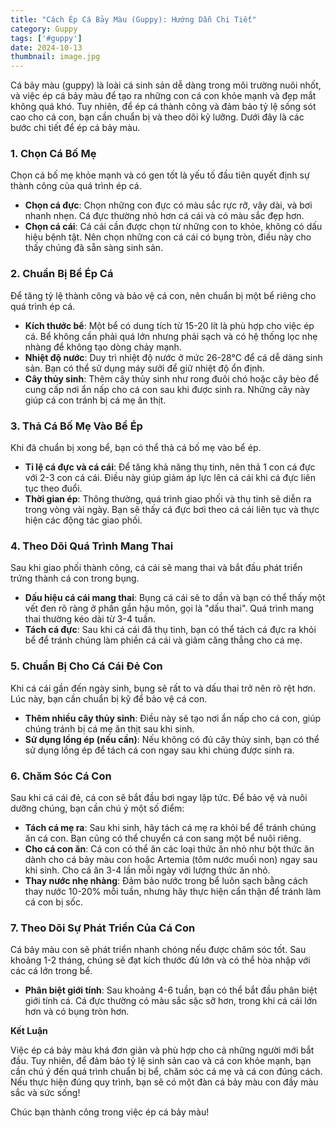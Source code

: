 ```yaml
---
title: "Cách Ép Cá Bảy Màu (Guppy): Hướng Dẫn Chi Tiết"
category: Guppy
tags: ['#guppy']
date: 2024-10-13
thumbnail: image.jpg
---
```


Cá bảy màu (guppy) là loài cá sinh sản dễ dàng trong môi trường nuôi nhốt, và việc ép cá bảy màu 
để tạo ra những con cá con khỏe mạnh và đẹp mắt không quá khó. Tuy nhiên, để ép cá thành công và 
đảm bảo tỷ lệ sống sót cao cho cá con, bạn cần chuẩn bị và theo dõi kỹ lưỡng. Dưới đây là các bước 
chi tiết để ép cá bảy màu.

### 1. Chọn Cá Bố Mẹ

Chọn cá bố mẹ khỏe mạnh và có gen tốt là yếu tố đầu tiên quyết định sự thành công của quá trình ép cá.

- **Chọn cá đực**: Chọn những con đực có màu sắc rực rỡ, vây dài, và bơi nhanh nhẹn. Cá đực thường nhỏ hơn cá cái và có màu sắc đẹp hơn.
- **Chọn cá cái**: Cá cái cần được chọn từ những con to khỏe, không có dấu hiệu bệnh tật. Nên chọn những con cá cái có bụng tròn, điều này cho thấy chúng đã sẵn sàng sinh sản.

### 2. Chuẩn Bị Bể Ép Cá

Để tăng tỷ lệ thành công và bảo vệ cá con, nên chuẩn bị một bể riêng cho quá trình ép cá.

- **Kích thước bể**: Một bể có dung tích từ 15-20 lít là phù hợp cho việc ép cá. Bể không cần phải quá lớn nhưng phải sạch và có hệ thống lọc nhẹ nhàng để không tạo dòng chảy mạnh.
- **Nhiệt độ nước**: Duy trì nhiệt độ nước ở mức 26-28°C để cá dễ dàng sinh sản. Bạn có thể sử dụng máy sưởi để giữ nhiệt độ ổn định.
- **Cây thủy sinh**: Thêm cây thủy sinh như rong đuôi chó hoặc cây bèo để cung cấp nơi ẩn nấp cho cá con sau khi được sinh ra. Những cây này giúp cá con tránh bị cá mẹ ăn thịt.

### 3. Thả Cá Bố Mẹ Vào Bể Ép

Khi đã chuẩn bị xong bể, bạn có thể thả cá bố mẹ vào bể ép.

- **Tỉ lệ cá đực và cá cái**: Để tăng khả năng thụ tinh, nên thả 1 con cá đực với 2-3 con cá cái. Điều này giúp giảm áp lực lên cá cái khi cá đực liên tục theo đuổi.
- **Thời gian ép**: Thông thường, quá trình giao phối và thụ tinh sẽ diễn ra trong vòng vài ngày. Bạn sẽ thấy cá đực bơi theo cá cái liên tục và thực hiện các động tác giao phối.

### 4. Theo Dõi Quá Trình Mang Thai

Sau khi giao phối thành công, cá cái sẽ mang thai và bắt đầu phát triển trứng thành cá con trong bụng.

- **Dấu hiệu cá cái mang thai**: Bụng cá cái sẽ to dần và bạn có thể thấy một vết đen rõ ràng ở phần gần hậu môn, gọi là "dấu thai". Quá trình mang thai thường kéo dài từ 3-4 tuần.
- **Tách cá đực**: Sau khi cá cái đã thụ tinh, bạn có thể tách cá đực ra khỏi bể để tránh chúng làm phiền cá cái và giảm căng thẳng cho cá mẹ.

### 5. Chuẩn Bị Cho Cá Cái Đẻ Con

Khi cá cái gần đến ngày sinh, bụng sẽ rất to và dấu thai trở nên rõ rệt hơn. Lúc này, bạn cần chuẩn bị kỹ để bảo vệ cá con.

- **Thêm nhiều cây thủy sinh**: Điều này sẽ tạo nơi ẩn nấp cho cá con, giúp chúng tránh bị cá mẹ ăn thịt sau khi sinh.
- **Sử dụng lồng ép (nếu cần)**: Nếu không có đủ cây thủy sinh, bạn có thể sử dụng lồng ép để tách cá con ngay sau khi chúng được sinh ra.

### 6. Chăm Sóc Cá Con

Sau khi cá cái đẻ, cá con sẽ bắt đầu bơi ngay lập tức. Để bảo vệ và nuôi dưỡng chúng, bạn cần chú ý một số điểm:

- **Tách cá mẹ ra**: Sau khi sinh, hãy tách cá mẹ ra khỏi bể để tránh chúng ăn cá con. Bạn cũng có thể chuyển cá con sang một bể nuôi riêng.
- **Cho cá con ăn**: Cá con có thể ăn các loại thức ăn nhỏ như bột thức ăn dành cho cá bảy màu con hoặc Artemia (tôm nước muối non) ngay sau khi sinh. Cho cá ăn 3-4 lần mỗi ngày với lượng thức ăn nhỏ.
- **Thay nước nhẹ nhàng**: Đảm bảo nước trong bể luôn sạch bằng cách thay nước 10-20% mỗi tuần, nhưng hãy thực hiện cẩn thận để tránh làm cá con bị sốc.

### 7. Theo Dõi Sự Phát Triển Của Cá Con

Cá bảy màu con sẽ phát triển nhanh chóng nếu được chăm sóc tốt. Sau khoảng 1-2 tháng, chúng sẽ đạt kích thước đủ lớn và có thể hòa nhập với các cá lớn trong bể.

- **Phân biệt giới tính**: Sau khoảng 4-6 tuần, bạn có thể bắt đầu phân biệt giới tính cá. Cá đực thường có màu sắc sặc sỡ hơn, trong khi cá cái lớn hơn và có bụng tròn hơn.

**Kết Luận**

Việc ép cá bảy màu khá đơn giản và phù hợp cho cả những người mới bắt đầu. Tuy nhiên, để đảm bảo tỷ lệ sinh sản cao và cá con khỏe mạnh, bạn cần chú ý đến quá trình chuẩn bị bể, chăm sóc cá mẹ và cá con đúng cách. Nếu thực hiện đúng quy trình, bạn sẽ có một đàn cá bảy màu con đầy màu sắc và sức sống!

Chúc bạn thành công trong việc ép cá bảy màu!